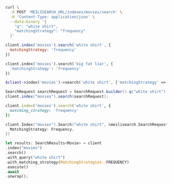 <CodeGroup>

```bash cURL
curl \
  -X POST 'MEILISEARCH_URL/indexes/movies/search' \
  -H 'Content-Type: application/json' \
  --data-binary '{
    "q": "white shirt",
    "matchingStrategy": "frequency"
  }'
```


```javascript JS
client.index('movies').search('white shirt', {
  matchingStrategy: 'frequency'
})
```


```python Python
client.index('movies').search('big fat liar', {
  'matchingStrategy': 'frequency'
})
```


```php PHP
$client->index('movies')->search('white shirt', ['matchingStrategy' => 'frequency']);
```


```java Java
SearchRequest searchRequest = SearchRequest.builder().q("white shirt").matchingStrategy(MatchingStrategy.FREQUENCY).build();
client.index("movies").search(searchRequest);
```


```ruby Ruby
client.index('movies').search('white shirt', {
  matching_strategy: 'frequency'
})
```


```go Go
client.Index("movies").Search("white shirt", &meilisearch.SearchRequest{
  MatchingStrategy: Frequency,
})
```


```rust Rust
let results: SearchResults<Movie> = client
.index("movies")
.search()
.with_query("white shirt")
.with_matching_strategy(MatchingStrategies::FREQUENCY)
.execute()
.await
.unwrap();
```

</CodeGroup>